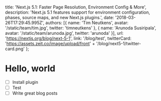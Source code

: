 
  title: 'Next.js 5.1: Faster Page Resolution, Environment Config & More',
  description: 'Next.js 5.1 features support for environment configuration, phases, source maps, and new Next.js plugins.',
  date: '2018-03-26T17:29:45.995Z',
  authors: [{
    name: 'Tim Neutkens',
    avatar: '/static/team/tim.jpg',
    twitter: 'timneutkens'
  }, {
    name: 'Arunoda Susiripala',
    avatar: '/static/team/arunoda.jpg',
    twitter: 'arunoda'
  }],
  url: 'https://nextjs.org/blog/next-5-1',
  link: '/blog/test',
  twitterCard: 'https://assets.zeit.co/image/upload/front' + '/blog/next5-1/twitter-card.png'
};


# Hello, world

- [ ] Install plugin
- [ ] Test
- [ ] Write great blog posts
